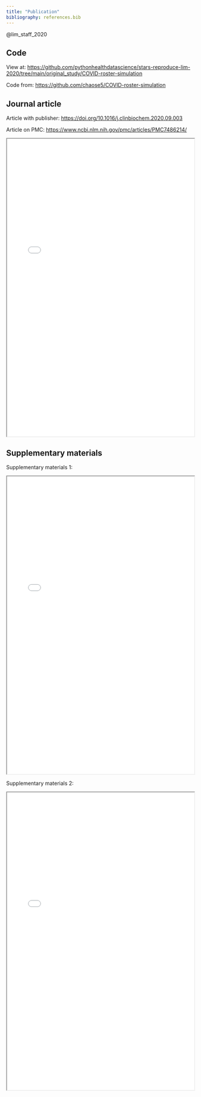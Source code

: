 ```yaml
---
title: "Publication"
bibliography: references.bib
---
```


@lim_staff_2020

## Code

View at: <https://github.com/pythonhealthdatascience/stars-reproduce-lim-2020/tree/main/original_study/COVID-roster-simulation>

Code from: <https://github.com/chaose5/COVID-roster-simulation>

## Journal article

Article with publisher: <https://doi.org/10.1016/j.clinbiochem.2020.09.003>

Article on PMC: <https://www.ncbi.nlm.nih.gov/pmc/articles/PMC7486214/>

<iframe width="100%" height="800" src="../original_study/article.pdf"></iframe>

## Supplementary materials

Supplementary materials 1:

<iframe width="100%" height="800" src="../original_study/supp1.pdf"></iframe>

Supplementary materials 2:

<iframe width="100%" height="800" src="../original_study/supp2.pdf"></iframe>